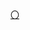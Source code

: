{{Navbox
| name   = 中国化学会第七届理事会
| title  = [[中國化學會 (中華民國)|中国化学会]]第七届理事会
| above  = 1939年－1940年
| bodyclass = hlist
| group1 = 会长
| list1  = [[吴承洛]]
| group2 = 副会长
| list2  = [[吴蕴初]]
| group3 = 总干事
| list3  = [[吴承洛]]
| group4 = 理事
| list4  = 
* [[吴承洛]]
* [[吴蕴初]]
* [[马杰|马　杰]]
* [[戴安邦]]
* [[吴宪|吴　宪]]
* [[范旭东]]
* [[袁翰青]]
* [[萨本铁]]
* [[曾昭抡]]
* [[吴学周]]
* [[张洪沅]]
| group5 = 
| list5  = 
| group6 = 
| list6  = 
}}<noinclude>
{{collapsible option}}
[[Category:中国化学会模板|〇]]
</noinclude>